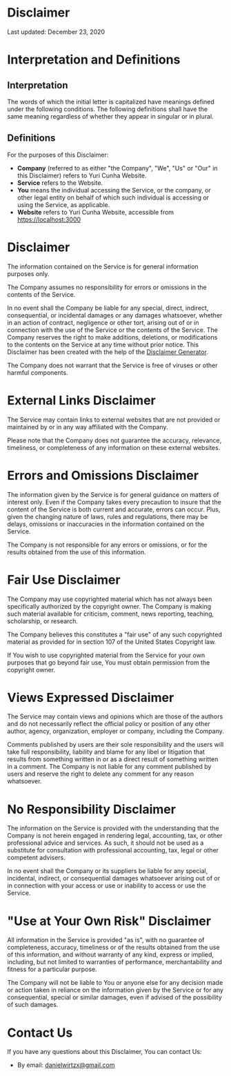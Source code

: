 

# Disclaimer

Last updated: December 23, 2020

# Interpretation and Definitions

## Interpretation

The words of which the initial letter is capitalized have meanings defined under the following conditions. The following definitions shall have the same meaning regardless of whether they appear in singular or in plural.

## Definitions

For the purposes of this Disclaimer:

- **Company** (referred to as either "the Company", "We", "Us" or "Our" in this Disclaimer) refers to Yuri Cunha Website.
- **Service** refers to the Website.
- **You** means the individual accessing the Service, or the company, or other legal entity on behalf of which such individual is accessing or using the Service, as applicable.
- **Website** refers to Yuri Cunha Website, accessible from [https://localhost:3000](https://localhost:3000)

# Disclaimer

The information contained on the Service is for general information purposes only.

The Company assumes no responsibility for errors or omissions in the contents of the Service.

In no event shall the Company be liable for any special, direct, indirect, consequential, or incidental damages or any damages whatsoever, whether in an action of contract, negligence or other tort, arising out of or in connection with the use of the Service or the contents of the Service. The Company reserves the right to make additions, deletions, or modifications to the contents on the Service at any time without prior notice. This Disclaimer has been created with the help of the [Disclaimer Generator](https://www.privacypolicies.com/disclaimer-generator/).

The Company does not warrant that the Service is free of viruses or other harmful components.

# External Links Disclaimer

The Service may contain links to external websites that are not provided or maintained by or in any way affiliated with the Company.

Please note that the Company does not guarantee the accuracy, relevance, timeliness, or completeness of any information on these external websites.

# Errors and Omissions Disclaimer

The information given by the Service is for general guidance on matters of interest only. Even if the Company takes every precaution to insure that the content of the Service is both current and accurate, errors can occur. Plus, given the changing nature of laws, rules and regulations, there may be delays, omissions or inaccuracies in the information contained on the Service.

The Company is not responsible for any errors or omissions, or for the results obtained from the use of this information.

# Fair Use Disclaimer

The Company may use copyrighted material which has not always been specifically authorized by the copyright owner. The Company is making such material available for criticism, comment, news reporting, teaching, scholarship, or research.

The Company believes this constitutes a "fair use" of any such copyrighted material as provided for in section 107 of the United States Copyright law.

If You wish to use copyrighted material from the Service for your own purposes that go beyond fair use, You must obtain permission from the copyright owner.

# Views Expressed Disclaimer

The Service may contain views and opinions which are those of the authors and do not necessarily reflect the official policy or position of any other author, agency, organization, employer or company, including the Company.

Comments published by users are their sole responsibility and the users will take full responsibility, liability and blame for any libel or litigation that results from something written in or as a direct result of something written in a comment. The Company is not liable for any comment published by users and reserve the right to delete any comment for any reason whatsoever.

# No Responsibility Disclaimer

The information on the Service is provided with the understanding that the Company is not herein engaged in rendering legal, accounting, tax, or other professional advice and services. As such, it should not be used as a substitute for consultation with professional accounting, tax, legal or other competent advisers.

In no event shall the Company or its suppliers be liable for any special, incidental, indirect, or consequential damages whatsoever arising out of or in connection with your access or use or inability to access or use the Service.

# "Use at Your Own Risk" Disclaimer

All information in the Service is provided "as is", with no guarantee of completeness, accuracy, timeliness or of the results obtained from the use of this information, and without warranty of any kind, express or implied, including, but not limited to warranties of performance, merchantability and fitness for a particular purpose.

The Company will not be liable to You or anyone else for any decision made or action taken in reliance on the information given by the Service or for any consequential, special or similar damages, even if advised of the possibility of such damages.

# Contact Us

If you have any questions about this Disclaimer, You can contact Us:

- By email: danielwirtzx@gmail.com
